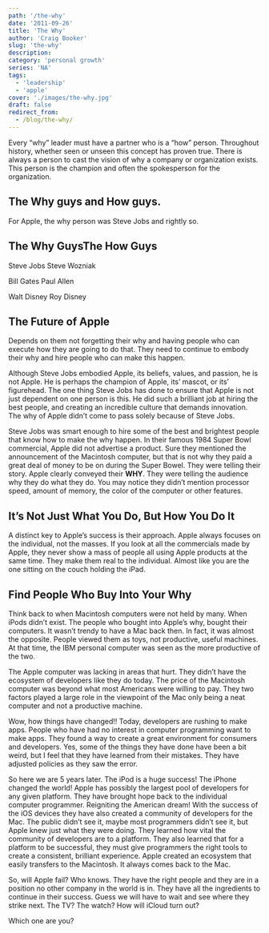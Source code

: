 ```yaml
---
path: '/the-why'
date: '2011-09-26'
title: 'The Why'
author: 'Craig Booker'
slug: 'the-why'
description:
category: 'personal growth'
series: 'NA'
tags:
  - 'leadership'
  - 'apple'
cover: './images/the-why.jpg'
draft: false
redirect_from:
  - /blog/the-why/
---
```


Every “why” leader must have a partner who is a “how” person. Throughout history, whether seen or unseen this concept has proven true. There is always a person to cast the vision of why a company or organization exists. This person is the champion and often the spokesperson for the organization.

## The Why guys and How guys.

For Apple, the why person was Steve Jobs and rightly so.

## The Why GuysThe How Guys

Steve Jobs Steve Wozniak

Bill Gates Paul Allen

Walt Disney Roy Disney

## The Future of Apple

Depends on them not forgetting their why and having people who can execute how they are going to do that. They need to continue to embody their why and hire people who can make this happen.

Although Steve Jobs embodied Apple, its beliefs, values, and passion, he is not Apple. He is perhaps the champion of Apple, its’ mascot, or its’ figurehead. The one thing Steve Jobs has done to ensure that Apple is not just dependent on one person is this. He did such a brilliant job at hiring the best people, and creating an incredible culture that demands innovation. The why of Apple didn’t come to pass solely because of Steve Jobs.

Steve Jobs was smart enough to hire some of the best and brightest people that know how to make the why happen. In their famous 1984 Super Bowl commercial, Apple did not advertise a product. Sure they mentioned the announcement of the Macintosh computer, but that is not why they paid a great deal of money to be on during the Super Bowel. They were telling their story. Apple clearly conveyed their **WHY**. They were telling the audience why they do what they do. You may notice they didn’t mention processor speed, amount of memory, the color of the computer or other features.

## It’s Not Just What You Do, But How You Do It

A distinct key to Apple’s success is their approach. Apple always focuses on the individual, not the masses. If you look at all the commercials made by Apple, they never show a mass of people all using Apple products at the same time. They make them real to the individual. Almost like you are the one sitting on the couch holding the iPad.

## Find People Who Buy Into Your Why

Think back to when Macintosh computers were not held by many. When iPods didn’t exist. The people who bought into Apple’s why, bought their computers. It wasn’t trendy to have a Mac back then. In fact, it was almost the opposite. People viewed them as toys, not productive, useful machines. At that time, the IBM personal computer was seen as the more productive of the two.

The Apple computer was lacking in areas that hurt. They didn’t have the ecosystem of developers like they do today. The price of the Macintosh computer was beyond what most Americans were willing to pay. They two factors played a large role in the viewpoint of the Mac only being a neat computer and not a productive machine.

Wow, how things have changed!! Today, developers are rushing to make apps. People who have had no interest in computer programming want to make apps. They found a way to create a great environment for consumers and developers. Yes, some of the things they have done have been a bit weird, but I feel that they have learned from their mistakes. They have adjusted policies as they saw the error.

So here we are 5 years later. The iPod is a huge success! The iPhone changed the world! Apple has possibly the largest pool of developers for any given platform. They have brought hope back to the individual computer programmer. Reigniting the American dream! With the success of the iOS devices they have also created a community of developers for the Mac. The public didn’t see it, maybe most programmers didn’t see it, but Apple knew just what they were doing. They learned how vital the community of developers are to a platform. They also learned that for a platform to be successful, they must give programmers the right tools to create a consistent, brilliant experience. Apple created an ecosystem that easily transfers to the Macintosh. It always comes back to the Mac.

So, will Apple fail? Who knows. They have the right people and they are in a position no other company in the world is in. They have all the ingredients to continue in their success. Guess we will have to wait and see where they strike next. The TV? The watch? How will iCloud turn out?

Which one are you?
